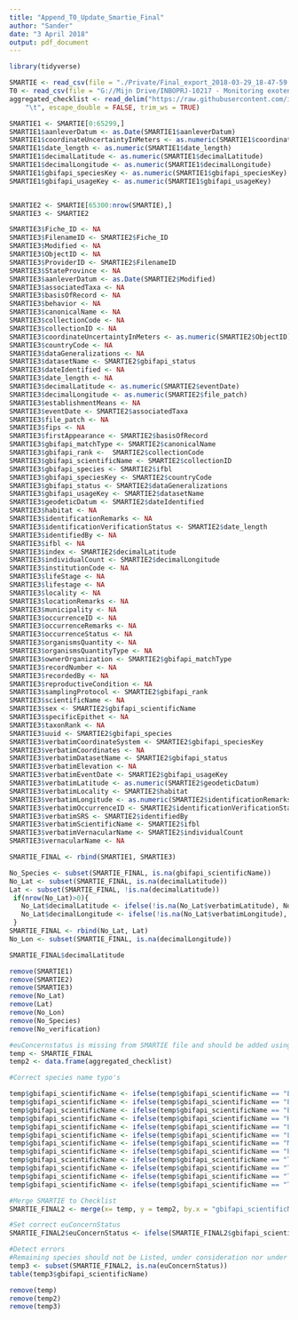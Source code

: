 ```yaml
---
title: "Append_T0_Update_Smartie_Final"
author: "Sander"
date: "3 April 2018"
output: pdf_document
---
```


```r
library(tidyverse)
```

```r
SMARTIE <- read_csv(file = "./Private/Final_export_2018-03-29_18-47-59.csv", col_types = cols(.default = "c"))
T0 <- read_csv(file = "G://Mijn Drive/INBOPRJ-10217 - Monitoring exoten ikv EU- verordening IAS  Coördinatie, voorbereiding, implementatie en opvolging/data/SMARTIE/T0 Update/invasive_EU_listed_and_considered_with_joins.csv")
aggregated_checklist <- read_delim("https://raw.githubusercontent.com/inbo/alien-species-checklist/master/data/processed/aggregated-checklist.tsv", 
    "\t", escape_double = FALSE, trim_ws = TRUE)
```
```r
SMARTIE1 <- SMARTIE[0:65299,]
SMARTIE1$aanleverDatum <- as.Date(SMARTIE1$aanleverDatum)
SMARTIE1$coordinateUncertaintyInMeters <- as.numeric(SMARTIE1$coordinateUncertaintyInMeters)
SMARTIE1$date_length <- as.numeric(SMARTIE1$date_length)
SMARTIE1$decimalLatitude <- as.numeric(SMARTIE1$decimalLatitude)
SMARTIE1$decimalLongitude <- as.numeric(SMARTIE1$decimalLongitude)
SMARTIE1$gbifapi_speciesKey <- as.numeric(SMARTIE1$gbifapi_speciesKey)
SMARTIE1$gbifapi_usageKey <- as.numeric(SMARTIE1$gbifapi_usageKey)


SMARTIE2 <- SMARTIE[65300:nrow(SMARTIE),]
SMARTIE3 <- SMARTIE2

SMARTIE3$Fiche_ID <- NA
SMARTIE3$FilenameID <- SMARTIE2$Fiche_ID
SMARTIE3$Modified <- NA
SMARTIE3$ObjectID <- NA
SMARTIE3$ProviderID <- SMARTIE2$FilenameID
SMARTIE3$StateProvince <- NA
SMARTIE3$aanleverDatum <- as.Date(SMARTIE2$Modified)
SMARTIE3$associatedTaxa <- NA
SMARTIE3$basisOfRecord <- NA
SMARTIE3$behavior <- NA
SMARTIE3$canonicalName <- NA
SMARTIE3$collectionCode <- NA
SMARTIE3$collectionID <- NA
SMARTIE3$coordinateUncertaintyInMeters <- as.numeric(SMARTIE2$ObjectID)
SMARTIE3$countryCode <- NA
SMARTIE3$dataGeneralizations <- NA
SMARTIE3$datasetName <- SMARTIE2$gbifapi_status
SMARTIE3$dateIdentified <- NA
SMARTIE3$date_length <- NA
SMARTIE3$decimalLatitude <- as.numeric(SMARTIE2$eventDate)
SMARTIE3$decimalLongitude <- as.numeric(SMARTIE2$file_patch)
SMARTIE3$establishmentMeans <- NA
SMARTIE3$eventDate <- SMARTIE2$associatedTaxa
SMARTIE3$file_patch <- NA
SMARTIE3$fips <- NA
SMARTIE3$firstAppearance <- SMARTIE2$basisOfRecord
SMARTIE3$gbifapi_matchType <- SMARTIE2$canonicalName
SMARTIE3$gbifapi_rank <-  SMARTIE2$collectionCode
SMARTIE3$gbifapi_scientificName <- SMARTIE2$collectionID
SMARTIE3$gbifapi_species <- SMARTIE2$ifbl
SMARTIE3$gbifapi_speciesKey <- SMARTIE2$countryCode
SMARTIE3$gbifapi_status <- SMARTIE2$dataGeneralizations
SMARTIE3$gbifapi_usageKey <- SMARTIE2$datasetName
SMARTIE3$geodeticDatum <- SMARTIE2$dateIdentified
SMARTIE3$habitat <- NA
SMARTIE3$identificationRemarks <- NA
SMARTIE3$identificationVerificationStatus <- SMARTIE2$date_length
SMARTIE3$identifiedBy <- NA
SMARTIE3$ifbl <- NA
SMARTIE3$index <- SMARTIE2$decimalLatitude
SMARTIE3$individualCount <- SMARTIE2$decimalLongitude
SMARTIE3$institutionCode <- NA
SMARTIE3$lifeStage <- NA
SMARTIE3$lifestage <- NA
SMARTIE3$locality <- NA
SMARTIE3$locationRemarks <- NA
SMARTIE3$municipality <- NA
SMARTIE3$occurrenceID <- NA
SMARTIE3$occurrenceRemarks <- NA
SMARTIE3$occurrenceStatus <- NA
SMARTIE3$organismsQuantity <- NA
SMARTIE3$organismsQuantityType <- NA
SMARTIE3$ownerOrganization <- SMARTIE2$gbifapi_matchType
SMARTIE3$recordNumber <- NA
SMARTIE3$recordedBy <- NA
SMARTIE3$reproductiveCondition <- NA
SMARTIE3$samplingProtocol <- SMARTIE2$gbifapi_rank
SMARTIE3$scientificName <- NA
SMARTIE3$sex <- SMARTIE2$gbifapi_scientificName
SMARTIE3$specificEpithet <- NA
SMARTIE3$taxonRank <- NA
SMARTIE3$uuid <- SMARTIE2$gbifapi_species
SMARTIE3$verbatimCoordinateSystem <- SMARTIE2$gbifapi_speciesKey
SMARTIE3$verbatimCoordinates <- NA
SMARTIE3$verbatimDatasetName <- SMARTIE2$gbifapi_status
SMARTIE3$verbatimElevation <- NA
SMARTIE3$verbatimEventDate <- SMARTIE2$gbifapi_usageKey
SMARTIE3$verbatimLatitude <- as.numeric(SMARTIE2$geodeticDatum)
SMARTIE3$verbatimLocality <- SMARTIE2$habitat
SMARTIE3$verbatimLongitude <- as.numeric(SMARTIE2$identificationRemarks)
SMARTIE3$verbatimOccurrenceID <- SMARTIE2$identificationVerificationStatus
SMARTIE3$verbatimSRS <- SMARTIE2$identifiedBy
SMARTIE3$verbatimScientificName <- SMARTIE2$ifbl
SMARTIE3$verbatimVernacularName <- SMARTIE2$individualCount
SMARTIE3$vernacularName <- NA

SMARTIE_FINAL <- rbind(SMARTIE1, SMARTIE3)

No_Species <- subset(SMARTIE_FINAL, is.na(gbifapi_scientificName))
No_Lat <- subset(SMARTIE_FINAL, is.na(decimalLatitude))
Lat <- subset(SMARTIE_FINAL, !is.na(decimalLatitude))
 if(nrow(No_Lat)>0){
   No_Lat$decimalLatitude <- ifelse(!is.na(No_Lat$verbatimLatitude), No_Lat$verbatimLatitude, NA)
   No_Lat$decimalLongitude <- ifelse(!is.na(No_Lat$verbatimLongitude), No_Lat$verbatimLongitude, NA)
 }
SMARTIE_FINAL <- rbind(No_Lat, Lat)
No_Lon <- subset(SMARTIE_FINAL, is.na(decimalLongitude))

SMARTIE_FINAL$decimalLatitude
```
```r
remove(SMARTIE1)
remove(SMARTIE2)
remove(SMARTIE3)
remove(No_Lat)
remove(Lat)
remove(No_Lon)
remove(No_Species)
remove(No_verification)
```

```r

#euConcernstatus is missing from SMARTIE file and should be added using aggregated checklist
temp <- SMARTIE_FINAL
temp2 <- data.frame(aggregated_checklist)

#Correct species name typo's

temp$gbifapi_scientificName <- ifelse(temp$gbifapi_scientificName == "Eichhornia crassipes Solms", "Eichhornia crassipes (Mart.) Solms", temp$gbifapi_scientificName)
temp$gbifapi_scientificName <- ifelse(temp$gbifapi_scientificName == "Elodea nuttallii H.St.John", "Elodea nuttallii (Planch.) H.St.John", temp$gbifapi_scientificName)
temp$gbifapi_scientificName <- ifelse(temp$gbifapi_scientificName == "Eriocheir sinensis H.Milne Edwards, 1853", "Eriocheir sinensis H. Milne Edwards, 1853", temp$gbifapi_scientificName)
temp$gbifapi_scientificName <- ifelse(temp$gbifapi_scientificName == "Hydrocotyle ranunculoides L.f.", "Hydrocotyle ranunculoides L. fil.", temp$gbifapi_scientificName)
temp$gbifapi_scientificName <- ifelse(temp$gbifapi_scientificName == "Ludwigia grandiflora (Michx.) Greuter & Burdet", "Ludwigia grandiflora (Michaux) Greuter & Burdet", temp$gbifapi_scientificName)
temp$gbifapi_scientificName <- ifelse(temp$gbifapi_scientificName == "Ludwigia peploides (Kunth) P.H.Raven", "Ludwigia peploides (Kunth) P. H. Raven", temp$gbifapi_scientificName)
temp$gbifapi_scientificName <- ifelse(temp$gbifapi_scientificName == "Myriophyllum aquaticum Verdc.", "Myriophyllum aquaticum (Vellozo) Verdcourt", temp$gbifapi_scientificName)
temp$gbifapi_scientificName <- ifelse(temp$gbifapi_scientificName == "Persicaria perfoliata (L.) H.Gross", "Truellum perfoliatum (L.) Soják", temp$gbifapi_scientificName)
temp$gbifapi_scientificName <- ifelse(temp$gbifapi_scientificName == "Trachemys scripta (Thunberg In Schoepff, 1792)", "Trachemys scripta Schoepff, 1792", temp$gbifapi_scientificName)
temp$gbifapi_scientificName <- ifelse(temp$gbifapi_scientificName == "Trachemys scripta elegans (Wied, 1838)", "Trachemys scripta Schoepff, 1792", temp$gbifapi_scientificName)
temp$gbifapi_scientificName <- ifelse(temp$gbifapi_scientificName == "Trachemys scripta scripta", "Trachemys scripta Schoepff, 1792", temp$gbifapi_scientificName)
temp$gbifapi_scientificName <- ifelse(temp$gbifapi_scientificName == "Trachemys scripta troostii (Holbrook, 1836)", "Trachemys scripta Schoepff, 1792", temp$gbifapi_scientificName)

#Merge SMARTIE to Checklist
SMARTIE_FINAL2 <- merge(x= temp, y = temp2, by.x = "gbifapi_scientificName", by.y = "gbifapi_acceptedScientificName", all.x=T)

#Set correct euConcernStatus
SMARTIE_FINAL2$euConcernStatus <- ifelse(SMARTIE_FINAL2$gbifapi_scientificName == "Trachemys scripta Schoepff, 1792", "Listed", SMARTIE_FINAL2$euConcernStatus)

#Detect errors
#Remaining species should not be Listed, under consideration nor under preparation
temp3 <- subset(SMARTIE_FINAL2, is.na(euConcernStatus))
table(temp3$gbifapi_scientificName)
```
```r
remove(temp)
remove(temp2)
remove(temp3)
```

